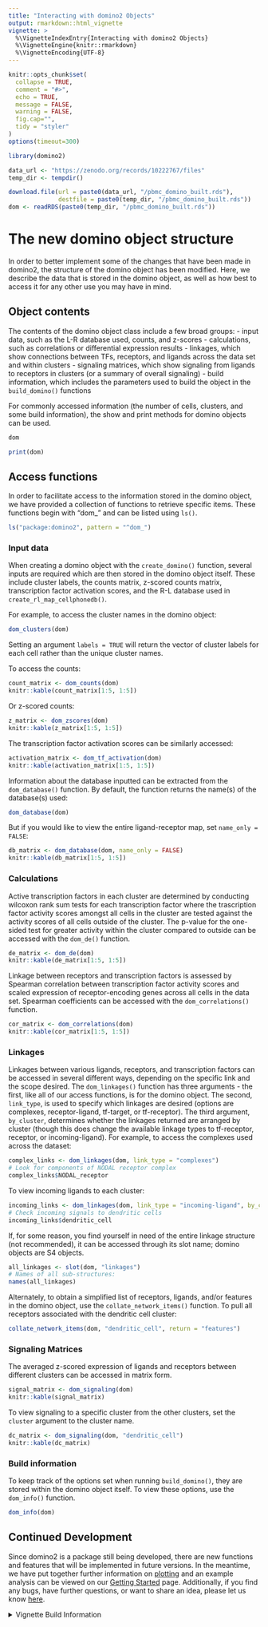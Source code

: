 ```yaml
---
title: "Interacting with domino2 Objects"
output: rmarkdown::html_vignette
vignette: >
  %\VignetteIndexEntry{Interacting with domino2 Objects}
  %\VignetteEngine{knitr::rmarkdown}
  %\VignetteEncoding{UTF-8}
---
```


```r
knitr::opts_chunk$set(
  collapse = TRUE,
  comment = "#>",
  echo = TRUE,
  message = FALSE,
  warning = FALSE,
  fig.cap="",
  tidy = "styler"
)
options(timeout=300)
```

```r
library(domino2)
```

```r
data_url <- "https://zenodo.org/records/10222767/files"
temp_dir <- tempdir()

download.file(url = paste0(data_url, "/pbmc_domino_built.rds"),
              destfile = paste0(temp_dir, "/pbmc_domino_built.rds"))
dom <- readRDS(paste0(temp_dir, "/pbmc_domino_built.rds"))
```

# The new domino object structure

In order to better implement some of the changes that have been made in domino2, the structure of the domino object has been modified. Here, we describe the data that is stored in the domino object, as well as how best to access it for any other use you may have in mind.

## Object contents

The contents of the domino object class include a few broad groups: 
- input data, such as the L-R database used, counts, and z-scores
- calculations, such as correlations or differential expression results
- linkages, which show connections between TFs, receptors, and ligands across the data set and within clusters
- signaling matrices, which show signaling from ligands to receptors in clusters (or a summary of overall signaling)
- build information, which includes the parameters used to build the object in the `build_domino()` functions

For commonly accessed information (the number of cells, clusters, and some build information), the show and print methods for domino objects can be used.
```r
dom
```

```r
print(dom)
```

## Access functions

In order to facilitate access to the information stored in the domino object, we have provided a collection of functions to retrieve specific items. These functions begin with "dom_" and can be listed using `ls()`.

```r
ls("package:domino2", pattern = "^dom_")
```

### Input data
When creating a domino object with the `create_domino()` function, several inputs are required which are then stored in the domino object itself. These include cluster labels, the counts matrix, z-scored counts matrix, transcription factor activation scores, and the R-L database used in `create_rl_map_cellphonedb()`.

For example, to access the cluster names in the domino object:
```r
dom_clusters(dom)
```
Setting an argument `labels = TRUE` will return the vector of cluster labels for each cell rather than the unique cluster names.

To access the counts:
```r
count_matrix <- dom_counts(dom)
knitr::kable(count_matrix[1:5, 1:5])
```

Or z-scored counts:
```r
z_matrix <- dom_zscores(dom)
knitr::kable(z_matrix[1:5, 1:5])
```

The transcription factor activation scores can be similarly accessed:
```r
activation_matrix <- dom_tf_activation(dom)
knitr::kable(activation_matrix[1:5, 1:5])
```

Information about the database inputted can be extracted from the `dom_database()` function. By default, the function returns the name(s) of the database(s) used:
```r
dom_database(dom)
```

But if you would like to view the entire ligand-receptor map, set `name_only = FALSE`:
```r
db_matrix <- dom_database(dom, name_only = FALSE)
knitr::kable(db_matrix[1:5, 1:5])
```

### Calculations
Active transcription factors in each cluster are determined by conducting wilcoxon rank sum tests for each transcription factor where the trascription factor activity scores amongst all cells in the cluster are tested against the activity scores of all cells outside of the cluster. The p-value for the one-sided test for greater activity within the cluster compared to outside can be accessed with the `dom_de()` function.

```r
de_matrix <- dom_de(dom)
knitr::kable(de_matrix[1:5, 1:5])
```

Linkage between receptors and transcription factors is assessed by Spearman correlation between transcription factor activity scores and scaled expression of receptor-encoding genes across all cells in the data set. Spearman coefficients can be accessed with the `dom_correlations()` function.

```r
cor_matrix <- dom_correlations(dom)
knitr::kable(cor_matrix[1:5, 1:5])
```

### Linkages
Linkages between various ligands, receptors, and transcription factors can be accessed in several different ways, depending on the specific link and the scope desired. The `dom_linkages()` function has three arguments - the first, like all of our access functions, is for the domino object. The second, `link_type`, is used to specify which linkages are desired (options are complexes, receptor-ligand, tf-target, or tf-receptor). The third argument, `by_cluster`, determines whether the linkages returned are arranged by cluster (though this does change the available linkage types to tf-receptor, receptor, or incoming-ligand). For example, to access the complexes used across the dataset:

```r
complex_links <- dom_linkages(dom, link_type = "complexes")
# Look for components of NODAL receptor complex
complex_links$NODAL_receptor
```
To view incoming ligands to each cluster:
```r
incoming_links <- dom_linkages(dom, link_type = "incoming-ligand", by_cluster = TRUE)
# Check incoming signals to dendritic cells
incoming_links$dendritic_cell
```

If, for some reason, you find yourself in need of the entire linkage structure (not recommended), it can be accessed through its slot name; domino objects are S4 objects.
```r
all_linkages <- slot(dom, "linkages")
# Names of all sub-structures:
names(all_linkages)
```

Alternately, to obtain a simplified list of receptors, ligands, and\/or features in the domino object, use the `collate_network_items()` function. To pull all receptors associated with the dendritic cell cluster:
```r
collate_network_items(dom, "dendritic_cell", return = "features")
```

### Signaling Matrices
The averaged z-scored expression of ligands and receptors between different clusters can be accessed in matrix form.
```r
signal_matrix <- dom_signaling(dom)
knitr::kable(signal_matrix)
```
To view signaling to a specific cluster from the other clusters, set the `cluster` argument to the cluster name.

```r
dc_matrix <- dom_signaling(dom, "dendritic_cell")
knitr::kable(dc_matrix)
```

### Build information
To keep track of the options set when running `build_domino()`, they are stored within the domino object itself. To view these options, use the `dom_info()` function.

```r
dom_info(dom)
```

## Continued Development

Since domino2 is a package still being developed, there are new functions and features that will be implemented in future versions. In the meantime, we have put together further information on [plotting](vignette("plotting_vignette")) and an example analysis can be viewed on our [Getting Started](vignette("domino2")) page. Additionally, if you find any bugs, have further questions, or want to share an idea, please let us know [here](https://github.com/FertigLab/domino_development/issues).

<details><summary>Vignette Build Information</summary>
Date last built and session information:
```r
Sys.Date()
sessionInfo()
```
</details>
